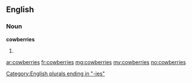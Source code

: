 ==English==

===Noun===
'''cowberries'''

# {{plural of|cowberry}}

[[Category:English plurals ending in "-ies"]]

[[ar:cowberries]]
[[fr:cowberries]]
[[mg:cowberries]]
[[my:cowberries]]
[[no:cowberries]]